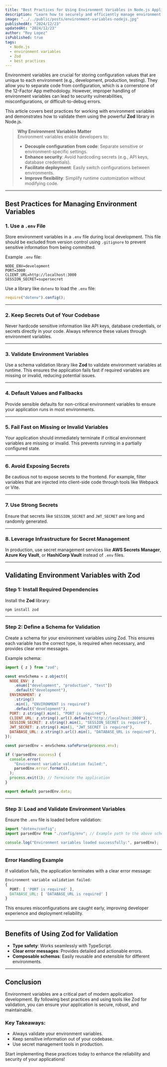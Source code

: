 ```yaml
---
title: "Best Practices for Using Environment Variables in Node.js Applications"
description: "Learn how to securely and efficiently manage environment variables in Node.js applications. This guide covers best practices and demonstrates how to validate them using the Zod library."
image: "../../public/posts/environment-variables-nodejs.jpg"
publishedAt: "2024/12/23"
updatedAt: "2024/12/23"
author: "Roy Lopez"
isPublished: true
tags:
  - Node.js
  - environment variables
  - Zod
  - best practices
---
```


Environment variables are crucial for storing configuration values that are unique to each environment (e.g., development, production, testing). They allow you to separate code from configuration, which is a cornerstone of the 12-Factor App methodology. However, improper handling of environment variables can lead to security vulnerabilities, misconfigurations, or difficult-to-debug errors.

This article covers best practices for working with environment variables and demonstrates how to validate them using the powerful **Zod** library in Node.js.

> **Why Environment Variables Matter**  
> Environment variables enable developers to:
>
> - **Decouple configuration from code**: Separate sensitive or environment-specific settings.
> - **Enhance security**: Avoid hardcoding secrets (e.g., API keys, database credentials).
> - **Facilitate deployment**: Easily switch configurations between environments.
> - **Improve flexibility**: Simplify runtime customization without modifying code.

---

## Best Practices for Managing Environment Variables

### 1. Use a `.env` File

Store environment variables in a `.env` file during local development. This file should be excluded from version control using `.gitignore` to prevent sensitive information from being committed.

Example `.env` file:

```env
NODE_ENV=development
PORT=3000
CLIENT_URL=http://localhost:3000
SESSION_SECRET=supersecret
```

Use a library like `dotenv` to load the `.env` file:

```javascript
require("dotenv").config();
```

---

### 2. Keep Secrets Out of Your Codebase

Never hardcode sensitive information like API keys, database credentials, or secrets directly in your code. Always reference these values through environment variables.

---

### 3. Validate Environment Variables

Use a schema validation library like **Zod** to validate environment variables at runtime. This ensures the application fails fast if required variables are missing or invalid, reducing potential issues.

---

### 4. Default Values and Fallbacks

Provide sensible defaults for non-critical environment variables to ensure your application runs in most environments.

---

### 5. Fail Fast on Missing or Invalid Variables

Your application should immediately terminate if critical environment variables are missing or invalid. This prevents running in a partially configured state.

---

### 6. Avoid Exposing Secrets

Be cautious not to expose secrets to the frontend. For example, filter variables that are injected into client-side code through tools like Webpack or Vite.

---

### 7. Use Strong Secrets

Ensure that secrets like `SESSION_SECRET` and `JWT_SECRET` are long and randomly generated.

---

### 8. Leverage Infrastructure for Secret Management

In production, use secret management services like **AWS Secrets Manager**, **Azure Key Vault**, or **HashiCorp Vault** instead of `.env` files.

---

## Validating Environment Variables with Zod

### Step 1: Install Required Dependencies

Install the **Zod** library:

```bash
npm install zod
```

---

### Step 2: Define a Schema for Validation

Create a schema for your environment variables using Zod. This ensures each variable has the correct type, is required when necessary, and provides clear error messages.

Example schema:

```javascript
import { z } from "zod";

const envSchema = z.object({
  NODE_ENV: z
    .enum(["development", "production", "test"])
    .default("development"),
  ENVIRONMENT: z
    .string()
    .min(1, "ENVIRONMENT is required")
    .default("development"),
  PORT: z.string().min(1, "PORT is required"),
  CLIENT_URL: z.string().url().default("http://localhost:3000"),
  SESSION_SECRET: z.string().min(1, "SESSION_SECRET is required"),
  JWT_SECRET: z.string().min(1, "JWT_SECRET is required"),
  DATABASE_URL: z.string().url().min(1, "DATABASE_URL is required"),
});

const parsedEnv = envSchema.safeParse(process.env);

if (!parsedEnv.success) {
  console.error(
    "Environment variable validation failed:",
    parsedEnv.error.format(),
  );
  process.exit(1); // Terminate the application
}

export default parsedEnv.data;
```

---

### Step 3: Load and Validate Environment Variables

Ensure the `.env` file is loaded before validation:

```javascript
import "dotenv/config";
import parsedEnv from "./config/env"; // Example path to the above schema

console.log("Environment variables loaded successfully:", parsedEnv);
```

---

### Error Handling Example

If validation fails, the application terminates with a clear error message:

```css
Environment variable validation failed:
{
  PORT: [ 'PORT is required' ],
  DATABASE_URL: [ 'DATABASE_URL is required' ]
}
```

This ensures misconfigurations are caught early, improving developer experience and deployment reliability.

---

## Benefits of Using Zod for Validation

- **Type safety**: Works seamlessly with TypeScript.
- **Clear error messages**: Provides detailed and actionable errors.
- **Composable schemas**: Easily reusable and extensible for different environments.

---

## Conclusion

Environment variables are a critical part of modern application development. By following best practices and using tools like Zod for validation, you can ensure your application is secure, robust, and maintainable.

### Key Takeaways:

- Always validate your environment variables.
- Keep sensitive information out of your codebase.
- Use secret management tools in production.

Start implementing these practices today to enhance the reliability and security of your applications!
